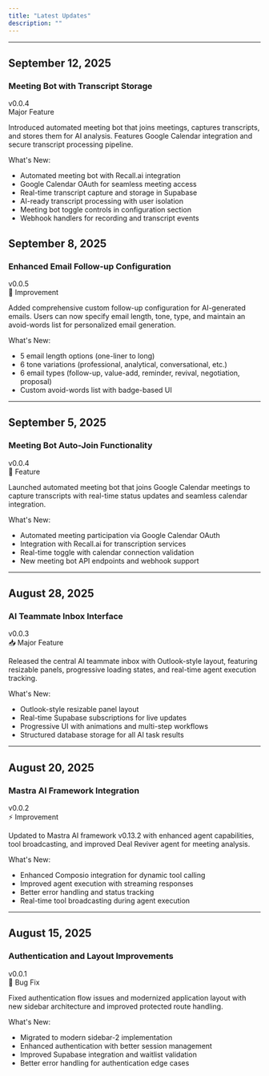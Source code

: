 ```yaml
---
title: "Latest Updates"
description: ""
---
```


<style>
  {`
  @import url('https://fonts.googleapis.com/css2?family=Roboto+Flex:wght@100;200;300;400;500;600;700;800;900&display=swap');

  .changelog-container {
    font-family: 'Roboto Flex', -apple-system, BlinkMacSystemFont, sans-serif;
    max-width: 800px;
    margin: 0 auto;
    background-color: #f5f5f5;
    color: #000000;
    line-height: 1.6;
  }

  .changelog-header {
    text-align: center;
    margin-bottom: 3rem;
    padding: 2rem 0;
  }

  .changelog-title {
    font-size: 2.5rem;
    font-weight: 600;
    color: #A0472B;
    margin-bottom: 1rem;
  }

  .changelog-subtitle {
    font-size: 1.2rem;
    color: #1e3a5f;
    font-weight: 400;
  }

  .changelog-entry {
    margin-bottom: 4rem;
    background: white;
    border-radius: 8px;
    padding: 2rem;
    box-shadow: 0 1px 3px rgba(0,0,0,0.1);
  }

  .entry-date {
    font-size: 0.9rem;
    color: #666;
    font-weight: 500;
    text-transform: uppercase;
    letter-spacing: 0.5px;
    margin-bottom: 0.5rem;
  }

  .entry-title {
    font-size: 1.8rem;
    font-weight: 600;
    color: #000;
    margin-bottom: 1.5rem;
  }

  .entry-section {
    margin-bottom: 2rem;
  }

  .section-title {
    font-size: 1.1rem;
    font-weight: 600;
    color: #A0472B;
    margin-bottom: 1rem;
    display: flex;
    align-items: center;
    gap: 0.5rem;
  }

  .section-items {
    margin-left: 1.5rem;
  }

  .section-items li {
    margin-bottom: 0.75rem;
    color: #333;
  }

  .feature-badge {
    background: #A0472B;
    color: white;
    padding: 0.2rem 0.6rem;
    border-radius: 12px;
    font-size: 0.8rem;
    font-weight: 500;
  }

  .improvement-badge {
    background: #f4975a;
    color: white;
    padding: 0.2rem 0.6rem;
    border-radius: 12px;
    font-size: 0.8rem;
    font-weight: 500;
  }

  .fix-badge {
    background: #1e3a5f;
    color: white;
    padding: 0.2rem 0.6rem;
    border-radius: 12px;
    font-size: 0.8rem;
    font-weight: 500;
  }

  .major-feature-badge {
    background: #A0472B;
    color: white;
    padding: 0.2rem 0.6rem;
    border-radius: 12px;
    font-size: 0.8rem;
    font-weight: 500;
  }

  /* Small date headings for sidebar navigation */
  h2 {
    font-size: 0.9rem !important;
    color: #666 !important;
    font-weight: 500 !important;
    text-transform: uppercase !important;
    letter-spacing: 0.5px !important;
    margin-bottom: 0.5rem !important;
    margin-top: 3rem !important;
  }

  /* Feature title headings */
  h3 {
    font-size: 1.8rem !important;
    font-weight: 600 !important;
    color: #000 !important;
    margin-bottom: 1rem !important;
    margin-top: 0 !important;
  }

  /* Version text styling */
  .version-text {
    font-size: 0.9rem;
    color: #666;
    font-weight: 500;
    margin-bottom: 1.5rem;
  }

  /* Category badge */
  .category-text {
    font-size: 0.9rem;
    color: #A0472B;
    font-weight: 600;
    margin-bottom: 1rem;
    text-transform: uppercase;
  }

  /* Content styling */
  .changelog-content {
    margin-bottom: 2rem;
    line-height: 1.6;
  }

  .changelog-content p {
    margin-bottom: 1rem;
  }

  .whats-new {
    margin-top: 1.5rem;
  }

  .whats-new h4 {
    font-size: 1.1rem;
    font-weight: 600;
    color: #A0472B;
    margin-bottom: 0.5rem;
  }

  .whats-new ul {
    margin-left: 1rem;
  }

  .whats-new li {
    margin-bottom: 0.5rem;
    color: #333;
  }
  `}
</style>

---

## September 12, 2025

### Meeting Bot with Transcript Storage

<div className="version-text">
v0.0.4
</div>

<div className="category-text">
Major Feature
</div>

<div className="changelog-content">
<p>
Introduced automated meeting bot that joins meetings, captures transcripts, and stores them for AI analysis. Features Google Calendar integration and secure transcript processing pipeline.
</p>

<div className="whats-new">
<p className="whats-new-title">What's New:</p>

<ul>
<li>
Automated meeting bot with Recall.ai integration
</li>

<li>
Google Calendar OAuth for seamless meeting access
</li>

<li>
Real-time transcript capture and storage in Supabase
</li>

<li>
AI-ready transcript processing with user isolation
</li>

<li>
Meeting bot toggle controls in configuration section
</li>

<li>
Webhook handlers for recording and transcript events
</li>
</ul>

</div>
</div>


## September 8, 2025

### Enhanced Email Follow-up Configuration

<div className="version-text">
v0.0.5
</div>

<div className="category-text">
🎨 Improvement
</div>

<div className="changelog-content">
<p>
Added comprehensive custom follow-up configuration for AI-generated emails. Users can now specify email length, tone, type, and maintain an avoid-words list for personalized email generation.
</p>

<div className="whats-new">
<p className="whats-new-title">What's New:</p>

<ul>
<li>
5 email length options (one-liner to long)
</li>

<li>
6 tone variations (professional, analytical, conversational, etc.)
</li>

<li>
6 email types (follow-up, value-add, reminder, revival, negotiation, proposal)
</li>

<li>
Custom avoid-words list with badge-based UI
</li>
</ul>

</div>
</div>

---

## September 5, 2025

### Meeting Bot Auto-Join Functionality

<div className="version-text">
v0.0.4
</div>

<div className="category-text">
🤖 Feature
</div>

<div className="changelog-content">
<p>
Launched automated meeting bot that joins Google Calendar meetings to capture transcripts with real-time status updates and seamless calendar integration.
</p>

<div className="whats-new">
<p className="whats-new-title">What's New:</p>

<ul>
<li>
Automated meeting participation via Google Calendar OAuth
</li>

<li>
Integration with Recall.ai for transcription services
</li>

<li>
Real-time toggle with calendar connection validation
</li>

<li>
New meeting bot API endpoints and webhook support
</li>
</ul>

</div>
</div>

---

## August 28, 2025

### AI Teammate Inbox Interface

<div className="version-text">
v0.0.3
</div>

<div className="category-text">
📥 Major Feature
</div>

<div className="changelog-content">
<p>
Released the central AI teammate inbox with Outlook-style layout, featuring resizable panels, progressive loading states, and real-time agent execution tracking.
</p>

<div className="whats-new">
<p className="whats-new-title">What's New:</p>

<ul>
<li>
Outlook-style resizable panel layout
</li>

<li>
Real-time Supabase subscriptions for live updates
</li>

<li>
Progressive UI with animations and multi-step workflows
</li>

<li>
Structured database storage for all AI task results
</li>
</ul>

</div>
</div>

---

## August 20, 2025

### Mastra AI Framework Integration

<div className="version-text">
v0.0.2
</div>

<div className="category-text">
⚡ Improvement
</div>

<div className="changelog-content">
<p>
Updated to Mastra AI framework v0.13.2 with enhanced agent capabilities, tool broadcasting, and improved Deal Reviver agent for meeting analysis.
</p>

<div className="whats-new">
<p className="whats-new-title">What's New:</p>

<ul>
<li>
Enhanced Composio integration for dynamic tool calling
</li>

<li>
Improved agent execution with streaming responses
</li>

<li>
Better error handling and status tracking
</li>

<li>
Real-time tool broadcasting during agent execution
</li>
</ul>

</div>
</div>

---

## August 15, 2025

### Authentication and Layout Improvements

<div className="version-text">
v0.0.1
</div>

<div className="category-text">
🔧 Bug Fix
</div>

<div className="changelog-content">
<p>
Fixed authentication flow issues and modernized application layout with new sidebar architecture and improved protected route handling.
</p>

<div className="whats-new">
<p className="whats-new-title">What's New:</p>

<ul>
<li>
Migrated to modern sidebar-2 implementation
</li>

<li>
Enhanced authentication with better session management
</li>

<li>
Improved Supabase integration and waitlist validation
</li>

<li>
Better error handling for authentication edge cases
</li>
</ul>

</div>
</div>